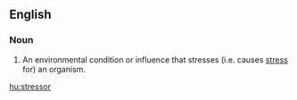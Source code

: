 ==English==

===Noun===
{{en-noun}}
# An environmental condition or influence that stresses (i.e. causes [[stress]] for) an organism.

[[hu:stressor]]
